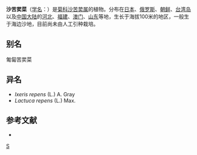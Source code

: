 {{Speciesbox
| genus = Chorisis
| species = repens
| authority = (L.) DC.
}}

'''沙苦荬菜'''（[[学名|学名]]：{{lang|la|''Chorisis repens''}}）是[[菊科|菊科]][[沙苦荬属|沙苦荬属]]的植物。分布在[[日本|日本]]、[[俄罗斯|俄罗斯]]、[[朝鲜|朝鲜]]、[[台湾岛|台湾岛]]以及[[中国大陆|中国大陆]]的[[河北|河北]]、[[福建|福建]]、[[澳门|澳门]]、[[山东|山东]]等地，生长于海拔100米的地区，一般生于海边沙地，目前尚未由人工引种栽培。

== 别名 ==
匍匐苦荬菜

== 异名 ==
* ''Ixeris repens'' (L.) A. Gray
* ''Lactuca repens'' (L.) Max.

== 参考文献 ==
<div class="references-small">
* {{cite web| url =http://www.bioinfo.cn/db05/KmzwSpecies.php?action=view&id=4567| title =沙苦荬菜| work =《中国高等植物数据库全库》| publisher =中国科学院微生物研究所| author =昆明植物研究所| accessdate =2009-02-25| archive-date =2016-03-05| archive-url =https://web.archive.org/web/20160305102947/http://www.bioinfo.cn/db05/KmzwSpecies.php?action=view&id=4567| dead-url =yes}}
</div>

{{Taxonbar}}

[[Category:沙苦荬属|S]]


{{植物小作品}}